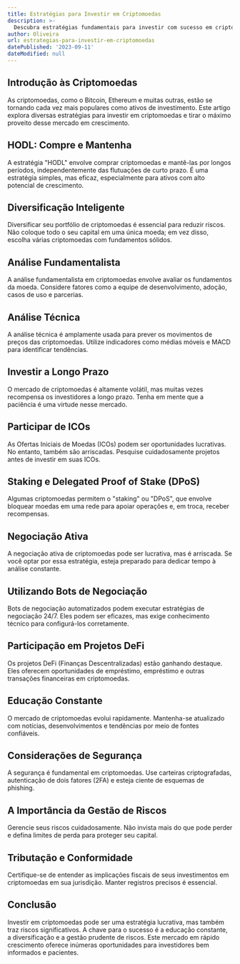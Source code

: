 ```yaml
---
title: Estratégias para Investir em Criptomoedas
description: >-
  Descubra estratégias fundamentais para investir com sucesso em criptomoedas, um mercado em crescimento.
author: Oliveira
url: estrategias-para-investir-em-criptomoedas
datePublished: '2023-09-11'
dateModified: null
---
```


## Introdução às Criptomoedas

As criptomoedas, como o Bitcoin, Ethereum e muitas outras, estão se tornando cada vez mais populares como ativos de investimento. Este artigo explora diversas estratégias para investir em criptomoedas e tirar o máximo proveito desse mercado em crescimento.

## HODL: Compre e Mantenha

A estratégia "HODL" envolve comprar criptomoedas e mantê-las por longos períodos, independentemente das flutuações de curto prazo. É uma estratégia simples, mas eficaz, especialmente para ativos com alto potencial de crescimento.

## Diversificação Inteligente

Diversificar seu portfólio de criptomoedas é essencial para reduzir riscos. Não coloque todo o seu capital em uma única moeda; em vez disso, escolha várias criptomoedas com fundamentos sólidos.

## Análise Fundamentalista

A análise fundamentalista em criptomoedas envolve avaliar os fundamentos da moeda. Considere fatores como a equipe de desenvolvimento, adoção, casos de uso e parcerias.

## Análise Técnica

A análise técnica é amplamente usada para prever os movimentos de preços das criptomoedas. Utilize indicadores como médias móveis e MACD para identificar tendências.

## Investir a Longo Prazo

O mercado de criptomoedas é altamente volátil, mas muitas vezes recompensa os investidores a longo prazo. Tenha em mente que a paciência é uma virtude nesse mercado.

## Participar de ICOs

As Ofertas Iniciais de Moedas (ICOs) podem ser oportunidades lucrativas. No entanto, também são arriscadas. Pesquise cuidadosamente projetos antes de investir em suas ICOs.

## Staking e Delegated Proof of Stake (DPoS)

Algumas criptomoedas permitem o "staking" ou "DPoS", que envolve bloquear moedas em uma rede para apoiar operações e, em troca, receber recompensas.

## Negociação Ativa

A negociação ativa de criptomoedas pode ser lucrativa, mas é arriscada. Se você optar por essa estratégia, esteja preparado para dedicar tempo à análise constante.

## Utilizando Bots de Negociação

Bots de negociação automatizados podem executar estratégias de negociação 24/7. Eles podem ser eficazes, mas exige conhecimento técnico para configurá-los corretamente.

## Participação em Projetos DeFi

Os projetos DeFi (Finanças Descentralizadas) estão ganhando destaque. Eles oferecem oportunidades de empréstimo, empréstimo e outras transações financeiras em criptomoedas.

## Educação Constante

O mercado de criptomoedas evolui rapidamente. Mantenha-se atualizado com notícias, desenvolvimentos e tendências por meio de fontes confiáveis.

## Considerações de Segurança

A segurança é fundamental em criptomoedas. Use carteiras criptografadas, autenticação de dois fatores (2FA) e esteja ciente de esquemas de phishing.

## A Importância da Gestão de Riscos

Gerencie seus riscos cuidadosamente. Não invista mais do que pode perder e defina limites de perda para proteger seu capital.

## Tributação e Conformidade

Certifique-se de entender as implicações fiscais de seus investimentos em criptomoedas em sua jurisdição. Manter registros precisos é essencial.

## Conclusão

Investir em criptomoedas pode ser uma estratégia lucrativa, mas também traz riscos significativos. A chave para o sucesso é a educação constante, a diversificação e a gestão prudente de riscos. Este mercado em rápido crescimento oferece inúmeras oportunidades para investidores bem informados e pacientes.
